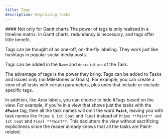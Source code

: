 ```yaml
---
title: Tags
description: Organizing tasks
---
```

<Warning>
#### Not only for Gantt charts
 The power of tags is only realized in a timeline matrix. In Gantt charts, redundancy is necessary, and tags offer little benefit.
</Warning>

Tags can be thought of as one-off, on-the-fly labeling. They work just like hashtags in popular social media posts.

Tags can be added in the `Name` and `description` of the Task.

The advantage of tags is the power they bring. Tags can be added to Tasks and Issues only (no Milestones or Goals). For example, you can create a view of all tasks with certain parameters, plus ones that include or exclude specific tags.

In addition, like Area labels, you can choose to hide #Tags based on the view. For example, if you’re in a view that shows just the tasks with the **`#Paint`** tag, then all the task names will omit the word **`Paint`**, leaving you with task names like `Prime & 1st Coat` and `Final` instead of `Prime **Paint** and 1st Coat` and `Final **Paint**`. This declutters the view without sacrificing explicitness since the reader already knows that all the tasks are Paint-related.


